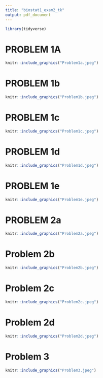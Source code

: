 ```yaml
---
title: "biostat1_exam2_tk"
output: pdf_document
---
```


```r
library(tidyverse)
```


# PROBLEM 1A 
```r
knitr::include_graphics("Problem1a.jpeg")
```

# PROBLEM 1b
```r
knitr::include_graphics("Problem1b.jpeg")
```


# PROBLEM 1c
```r
knitr::include_graphics("Problem1c.jpeg")
```

# PROBLEM 1d
```r
knitr::include_graphics("Problem1d.jpeg")
```


# PROBLEM 1e
```r
knitr::include_graphics("Problem1e.jpeg")
```




\newpage

# PROBLEM 2a
```r
knitr::include_graphics("Problem2a.jpeg")
```


# Problem 2b
```r
knitr::include_graphics("Problem2b.jpeg")
```


# Problem 2c
```r
knitr::include_graphics("Problem2c.jpeg")
```


# Problem 2d
```r
knitr::include_graphics("Problem2d.jpeg")
```


\newpage
# Problem 3
```r
knitr::include_graphics("Problem3.jpeg")
```
